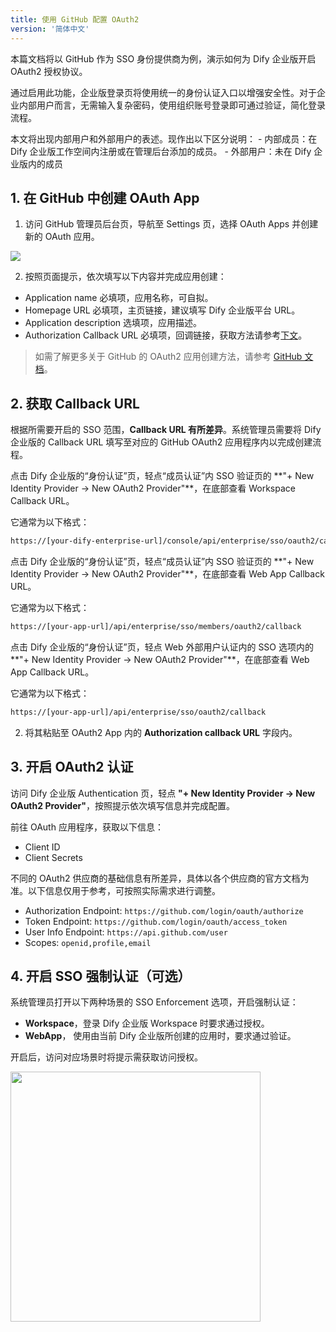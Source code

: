 ```yaml
---
title: 使用 GitHub 配置 OAuth2
version: '简体中文'
---
```


本篇文档将以 GitHub 作为 SSO 身份提供商为例，演示如何为 Dify 企业版开启 OAuth2 授权协议。

通过启用此功能，企业版登录页将使用统一的身份认证入口以增强安全性。对于企业内部用户而言，无需输入复杂密码，使用组织账号登录即可通过验证，简化登录流程。

<Info>
本文将出现内部用户和外部用户的表述。现作出以下区分说明：
- 内部成员：在 Dify 企业版工作空间内注册或在管理后台添加的成员。
- 外部用户：未在 Dify 企业版内的成员
</Info>

## 1. 在 GitHub 中创建 OAuth App

1. 访问 GitHub 管理员后台页，导航至 Settings 页，选择 OAuth Apps 并创建新的 OAuth 应用。

![](https://assets-docs.dify.ai/2025/02/5d51e9ba8b3018f1a02a87aa3832acb2.png)

2. 按照页面提示，依次填写以下内容并完成应用创建：

- Application name 必填项，应用名称，可自拟。
- Homepage URL 必填项，主页链接，建议填写 Dify 企业版平台 URL。
- Application description 选填项，应用描述。
- Authorization Callback URL 必填项，回调链接，获取方法请参考[下文](#2-callback-url)。

> 如需了解更多关于 GitHub 的 OAuth2 应用创建方法，请参考 [GitHub 文档](https://docs.github.com/en/apps/oauth-apps/building-oauth-apps/creating-an-oauth-app)。

## 2. 获取 Callback URL

根据所需要开启的 SSO 范围，**Callback URL 有所差异**。系统管理员需要将 Dify 企业版的 Callback URL 填写至对应的 GitHub OAuth2 应用程序内以完成创建流程。

<Tabs>
  <Tab title="Workspace">
   点击 Dify 企业版的“身份认证”页，轻点“成员认证”内 SSO 验证页的 **"+ New Identity Provider → New OAuth2 Provider"**，在底部查看 Workspace Callback URL。

   它通常为以下格式：

   ```bash
   https://[your-dify-enterprise-url]/console/api/enterprise/sso/oauth2/callback
   ```
  </Tab>
  <Tab title="WebApp（面向内部用户）">
   点击 Dify 企业版的“身份认证”页，轻点“成员认证”内 SSO 验证页的 **"+ New Identity Provider → New OAuth2 Provider"**，在底部查看 Web App Callback URL。

   它通常为以下格式：

   ```bash
   https://[your-app-url]/api/enterprise/sso/members/oauth2/callback
   ```
  </Tab>
  <Tab title="WebApp（面向外部用户）">
   点击 Dify 企业版的“身份认证”页，轻点 Web 外部用户认证内的 SSO 选项内的 **"+ New Identity Provider → New OAuth2 Provider"**，在底部查看 Web App Callback URL。

   它通常为以下格式：

   ```bash
   https://[your-app-url]/api/enterprise/sso/oauth2/callback
   ```
  </Tab>
</Tabs>

2. 将其粘贴至 OAuth2 App 内的 **Authorization callback URL** 字段内。

## 3. 开启 OAuth2 认证

访问 Dify 企业版 Authentication 页，轻点 **"+ New Identity Provider → New OAuth2 Provider"**，按照提示依次填写信息并完成配置。

前往 OAuth 应用程序，获取以下信息：

- Client ID
- Client Secrets

不同的 OAuth2 供应商的基础信息有所差异，具体以各个供应商的官方文档为准。以下信息仅用于参考，可按照实际需求进行调整。

- Authorization Endpoint: `https://github.com/login/oauth/authorize`
- Token Endpoint: `https://github.com/login/oauth/access_token`
- User Info Endpoint: `https://api.github.com/user`
- Scopes: `openid,profile,email`

## 4. 开启 SSO 强制认证（可选）

系统管理员打开以下两种场景的 SSO Enforcement 选项，开启强制认证：

- **Workspace**，登录 Dify 企业版 Workspace 时要求通过授权。
- **WebApp**， 使用由当前 Dify 企业版所创建的应用时，要求通过验证。

开启后，访问对应场景时将提示需获取访问授权。

<img src="https://assets-docs.dify.ai/2025/02/28a707cfe144c090d0379834bc41ad7e.png" width="400" />
